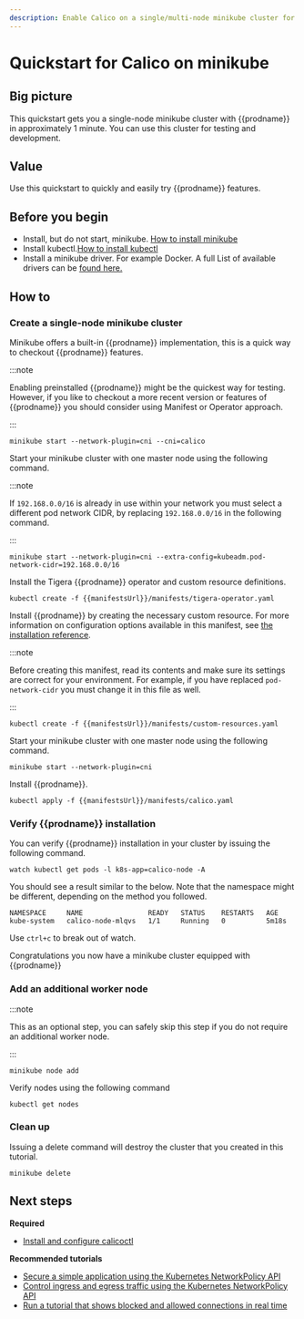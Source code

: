 ```yaml
---
description: Enable Calico on a single/multi-node minikube cluster for testing or development in under 1 minute.
---
```


# Quickstart for Calico on minikube


## Big picture

This quickstart gets you a single-node minikube cluster with {{prodname}}
in approximately 1 minute. You can use this cluster for testing and
development.

## Value

Use this quickstart to quickly and easily try {{prodname}} features.

## Before you begin

- Install, but do not start, minikube. [How to install minikube](https://minikube.sigs.k8s.io/docs/start/#what-youll-need)
- Install kubectl.[How to install kubectl](https://kubernetes.io/docs/tasks/tools/install-kubectl/)
- Install a minikube driver. For example Docker. A full List of available drivers can be [found here.](https://minikube.sigs.k8s.io/docs/drivers/)

## How to

### Create a single-node minikube cluster

<Tabs>
<TabItem label="Built-in {{prodname}}" value="Built-in {{prodname}}-0">

Minikube offers a built-in {{prodname}} implementation, this is a quick way to checkout {{prodname}} features.

:::note

Enabling preinstalled {{prodname}} might be the quickest way for testing. However, if you like to checkout a more recent version or features of {{prodname}} you should consider using Manifest or Operator approach.

:::

```batch
minikube start --network-plugin=cni --cni=calico
```

</TabItem>
<TabItem label="Operator" value="Operator-1">

Start your minikube cluster with one master node using the following command.

:::note

If `192.168.0.0/16` is already in use within your network you must select a different pod network CIDR, by replacing `192.168.0.0/16` in the following command.

:::

```batch
minikube start --network-plugin=cni --extra-config=kubeadm.pod-network-cidr=192.168.0.0/16
```

Install the Tigera {{prodname}} operator and custom resource definitions.

```batch
kubectl create -f {{manifestsUrl}}/manifests/tigera-operator.yaml
```

Install {{prodname}} by creating the necessary custom resource. For more information on configuration options available in this manifest, see [the installation reference](../../reference/installation/api.mdx).

:::note

Before creating this manifest, read its contents and make sure its settings are correct for your environment. For example,
if you have replaced `pod-network-cidr` you must change it in this file as well.

:::

```batch
kubectl create -f {{manifestsUrl}}/manifests/custom-resources.yaml
```

</TabItem>
<TabItem label="Manifest" value="Manifest-2">

Start your minikube cluster with one master node using the following command.

```batch
minikube start --network-plugin=cni
```

Install {{prodname}}.

```batch
kubectl apply -f {{manifestsUrl}}/manifests/calico.yaml
```

</TabItem>
</Tabs>

### Verify {{prodname}} installation

You can verify {{prodname}} installation in your cluster by issuing the following command.

```batch
watch kubectl get pods -l k8s-app=calico-node -A
```

You should see a result similar to the below. Note that the namespace might be different, depending on the method you followed.

```
NAMESPACE     NAME                READY   STATUS    RESTARTS   AGE
kube-system   calico-node-mlqvs   1/1     Running   0          5m18s
```

Use `ctrl+c` to break out of watch.

Congratulations you now have a minikube cluster equipped with {{prodname}}

### Add an additional worker node

:::note

This as an optional step, you can safely skip this step if you do not require an additional worker node.

:::

```batch
minikube node add
```

Verify nodes using the following command

```batch
kubectl get nodes
```

### Clean up

Issuing a delete command will destroy the cluster that you created in this tutorial.

```batch
minikube delete
```

## Next steps

**Required**

- [Install and configure calicoctl](../../operations/calicoctl/install.mdx)

**Recommended tutorials**

- [Secure a simple application using the Kubernetes NetworkPolicy API](../../network-policy/get-started/kubernetes-policy/kubernetes-policy-basic.mdx)
- [Control ingress and egress traffic using the Kubernetes NetworkPolicy API](../../network-policy/get-started/kubernetes-policy/kubernetes-policy-advanced.mdx)
- [Run a tutorial that shows blocked and allowed connections in real time](../../network-policy/get-started/kubernetes-policy/kubernetes-demo.mdx)
